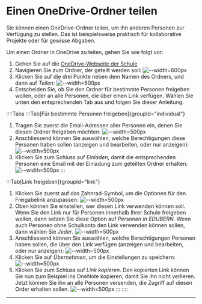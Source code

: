 

# Einen OneDrive-Ordner teilen
Sie können einen OneDrive-Ordner teilen, um ihn anderen Personen zur Verfügung zu stellen. Das ist beispielsweise praktisch für kollaborative Projekte oder für gewisse Abgaben.

Um einen Ordner in OneDrive zu teilen, gehen Sie wie folgt vor:
1. Gehen Sie auf die [OneDrive-Webseite der Schule](https://erzbe-my.sharepoint.com)
2. Navigieren Sie zum Ordner, der geteilt werden soll:
   ![--width=600px](img/zum-ordner-navigieren.png)
3. Klicken Sie auf die drei Punkte neben dem Namen des Ordners, und dann auf _Teilen_:
   ![--width=600px](img/teilen.png)
4. Entscheiden Sie, ob Sie den Ordner für bestimmte Personen freigeben wollen, oder an alle Personen, die über einen Link verfügen. Wählen Sie unten den entsprechenden Tab aus und folgen Sie dieser Anleitung.

::::Tabs
:::Tab[Für bestimmte Personen freigeben]{groupId="individual"}
1. Tragen Sie zuerst die Email-Adressen aller Personen ein, denen Sie diesen Ordner freigeben möchten:
   ![--width=500px](img/empfaenger.png)
2. Anschliessend können Sie auswählen, welche Berechtigungen diese Personen haben sollen (anzeigen und bearbeiten, oder nur anzeigen):
   ![--width=500px](img/individuell-berechtigungen.png)
3. Klicken Sie zum Schluss auf _Einladen_, damit die entsprechenden Personen eine Email mit der Einladung zum geteilten Ordner erhalten:
   ![--width=500px](img/einladen.png)
:::

:::Tab[Link freigeben]{groupId="link"}

1. Klicken Sie zuerst auf das Zahnrad-Symbol, um die Optionen für den Freigabelink anzupassen:
   ![--width=500px](img/link-optionen.png)
2. Oben können Sie einstellen, wer diesen Link verwenden können soll. Wenn Sie den Link nur für Personen innerhalb Ihrer Schule freigeben wollen, dann setzen Sie diese Option auf _Personen in EDUBERN_. Wenn auch Personen ohne Schulkonto den Link verwenden können sollen, dann wählen Sie _Jeder_.
   ![--width=500px](img/link-empfaenger.png)
3. Anschliessend können Sie auswählen, welche Berechtigungen Personen haben sollen, die über den Link verfügen (anzeigen und bearbeiten, oder nur anzeigen):
   ![--width=500px](img/link-berechtigungen.png)
4. Klicken Sie auf _Übernehmen_, um die Einstellungen zu speichern:
   ![--width=500px](img/uebernehmen.png)
5. Klicken Sie zum Schluss auf _Link kopieren_. Den kopierten Link können Sie nun zum Beispiel ins OneNote kopieren, damit Sie ihn nicht verlieren. Jetzt können Sie ihn an alle Personen versenden, die Zugriff auf diesen Order erhalten sollen.
   ![--width=500px](img/link-kopieren.png)
:::
::::

---
